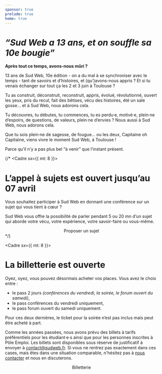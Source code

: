 ```yaml
---
sponsor: true
prelude: true
home: true
---
```



  <Cadre>

# *“Sud Web a 13 ans, et on souffle sa 10e bougie”*

**Après tout ce temps, avons-nous mûri&nbsp;?**

13 ans de Sud Web, 10e édition - on a du mal à se synchroniser avec le temps -
tant de savoirs et d’histoires, et (qu’)avons-nous appris&nbsp;? Et si tu venais
échanger sur tout ça les 2 et 3 juin à Toulouse&nbsp;?

Tu as construit, déconstruit, reconstruit, appris, évolué, révolutionné, ouvert
les yeux, pris du recul, fait des bêtises, vécu des histoires, été un sale
gosse… et à Sud Web, nous adorons cela.

Tu découvres, tu débutes, tu commences, tu es perdu·e, motivé·e, plein·ne
d’espoirs, de questions, de valeurs, plein·ne d’envies&nbsp;? Nous aussi à Sud Web,
nous adorons cela.

Que tu sois plein·ne de sagesse, de fougue… ou les deux, Capitaine oh Capitaine,
viens vivre le moment Sud Web, à Toulouse&nbsp;!

Parce qu’il n’y a pas plus bel “à venir” que l’instant présent.

  </Cadre>

{/*
  <Cadre sx={{ mt: 8 }}>

# L’appel à sujets est ouvert jusqu’au 07 avril

Vous souhaitez participer à Sud Web en donnant une conférence sur un sujet qui
vous tient à cœur&nbsp;?

Sud Web vous offre la possibilité de parler pendant 5 ou 20 mn d’un sujet qui
aborde votre vécu, votre expérience, votre savoir-faire ou vous-même.

<center>
  <CTA to="/appel-a-sujet">Proposer un sujet</CTA>
</center>

  </Cadre>
*/}

  <Cadre sx={{ mt: 8 }}>

# La billetterie est ouverte

Oyez, oyez, vous pouvez désormais acheter vos places. Vous avez le choix entre&nbsp;:
- le pass 2 jours *(conférences du vendredi, la soirée, le forum ouvert du samedi)*,
- le pass conférences du vendredi uniquement,
- le pass forum ouvert du samedi uniquement.

Pour ces deux dernières, le ticket pour la soirée n’est pas inclus mais peut
être acheté à part.

Comme les années passées, nous avons prévu des billets à tarifs préférentiels
pour les étudiant·e·s ainsi que pour les personnes inscrites à Pôle Emploi. Les
billets sont disponibles sous réserve de justificatif à envoyer à
[contact@sudweb.fr](mailto:contact@sudweb.fr). Si vous ne rentrez pas exactement
dans ces cases, mais êtes dans une situation comparable, n'hésitez pas à [nous
contacter](mailto:contact@sudweb.fr) et nous en discuterons.

<center>
  <CTA to="/billetterie">Billetterie</CTA>
</center>

  </Cadre>
